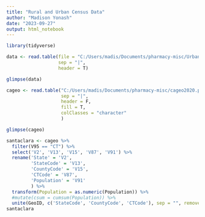 ```yaml
---
title: "Rural and Urban Census Data"
author: "Madison Yonash"
date: "2023-09-27"
output: html_notebook
---
```


```r
library(tidyverse)
```


```r
data <- read.table(file = "C:/Users/madis/Documents/pharmacy-misc/Urban Census Data.txt", 
                   sep = "|",
                   header = T)
```

```r
glimpse(data)
```

```r
cageo <- read.table("C:/Users/madis/Documents/pharmacy-misc/cageo2020.pl",
                    sep = "|",
                    header = F,
                    fill = T,
                    colClasses = "character"
                    )
```

```r
glimpse(cageo)
```


```r
santaclara <- cageo %>% 
  filter(V95 == "CT") %>% 
  select('V2', 'V13', 'V15', 'V87', 'V91') %>% 
  rename('State' = 'V2',
         'StateCode' = 'V13',
         'CountyCode' = 'V15',
         'CTCode' = 'V87',
         'Population' = 'V91'
         ) %>% 
  transform(Population = as.numeric(Population)) %>% 
  #mutate(csum = cumsum(Population)) %>% 
  unite(GeoID, c('StateCode', 'CountyCode', 'CTCode'), sep = "", remove = FALSE)
santaclara
```

```r

```

